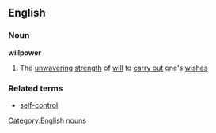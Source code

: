 ==English==
===Noun===
'''willpower'''
#The [[unwavering]] [[strength]] of [[will]] to [[carry out]] one's [[wish]]es
===Related terms===
*[[self-control]]
[[Category:English nouns]]